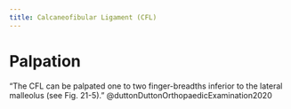 ```yaml
---
title: Calcaneofibular Ligament (CFL)
---
```


# Palpation

"The CFL can be palpated one to two finger-breadths inferior to the lateral malleolus (see Fig. 21-5)." @duttonDuttonOrthopaedicExamination2020 
